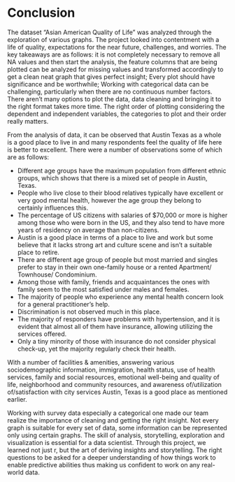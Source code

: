 # Conclusion

The dataset “Asian American Quality of Life” was analyzed through the exploration of various graphs. The project looked into contentment with a life of quality, expectations for the near future, challenges, and worries. The key takeaways are as follows: it is not completely necessary to remove all NA values and then start the analysis, the feature columns that are being plotted can be analyzed for missing values and transformed accordingly to get a clean neat graph that gives perfect insight; Every plot should have significance and be worthwhile; Working with categorical data can be challenging, particularly when there are no continuous number factors. There aren’t many options to plot the data, data cleaning and bringing it to the right format takes more time. The right order of plotting considering the dependent and independent variables, the categories to plot and their order really matters. 

From the analysis of data, it can be observed that Austin Texas as a whole is a good place to live in and many respondents feel the quality of life here is better to excellent. There were a number of observations some of which are as follows: 

* Different age groups have the maximum population from different ethnic groups, which shows that there is a mixed set of people in Austin, Texas.  
* People who live close to their blood relatives typically have excellent or very good mental health, however the age group they belong to certainly influences this. 
* The percentage of US citizens with salaries of $70,000 or more is higher among those who were born in the US, and they also tend to have more years of residency on average than non-citizens.
* Austin is a good place in terms of a place to live and work but some believe that it lacks strong art and culture scene and isn't a suitable place to retire. 
* There are different age group of people but most married and singles prefer to stay in their own one-family house or a rented Apartment/ Townhouse/ Condominium. 
* Among those with family, friends and acquaintances the ones with family seem to the most satisfied under males and females. 
* The majority of people who experience any mental health concern look for a general practitioner's help. 
* Discrimination is not observed much in this place. 
* The majority of responders have problems with hypertension, and it is evident that almost all of them have insurance, allowing utilizing the services offered. 
* Only a tiny minority of those with insurance do not consider physical check-up, yet the majority regularly check their health. 

With a number of facilities & amenities, answering various sociodemographic information, immigration, health status, use of health services, family and social resources, emotional well-being and quality of life, neighborhood and community resources, and awareness of/utilization of/satisfaction with city services Austin, Texas is a good place as mentioned earlier. 

Working with survey data especially a categorical one made our team realize the importance of cleaning and getting the right insight. Not every graph is suitable for every set of data, some information can be represented only using certain graphs. The skill of analysis, storytelling, exploration and visualization is essential for a data scientist. Through this project, we learned not just r, but the art of deriving insights and storytelling. The right questions to be asked for a deeper understanding of how things work to enable predictive abilities thus making us confident to work on any real-world data.

